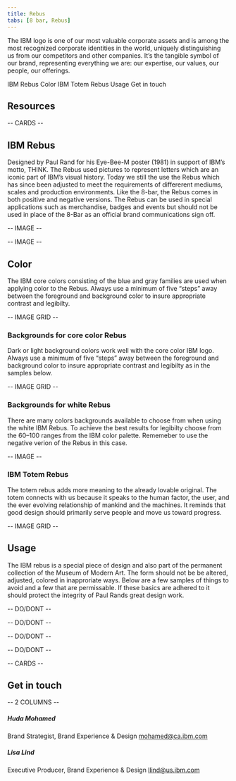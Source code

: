 ```yaml
---
title: Rebus
tabs: [8 bar, Rebus]
---
```



<PageDescription>

  The IBM logo is one of our most valuable corporate assets and is among the
  most recognized corporate identities in the world, uniquely distinguishing us
  from our competitors and other companies. It’s the tangible symbol of our
  brand, representing everything we are: our expertise, our values, our people,
  our offerings.
</PageDescription>

<AnchorLinks>
  <AnchorLink>IBM Rebus</AnchorLink>
  <AnchorLink>Color</AnchorLink>
  <AnchorLink>IBM Totem Rebus</AnchorLink>
  <AnchorLink>Usage</AnchorLink>
  <AnchorLink>Get in touch</AnchorLink>
</AnchorLinks>

## Resources

-- CARDS --

## IBM Rebus

Designed by Paul Rand for his Eye-Bee-M poster (1981) in support of IBM’s motto, THINK. The Rebus used pictures to represent letters which are an iconic part of IBM’s visual history. Today we still the use the Rebus which has since been adjusted to meet the requirements of differerent mediums, scales and production environments. Like the 8-bar, the Rebus comes in both positive and negative versions. The Rebus can be used in special applications such as merchandise, badges and events but should not be used in place of the 8-Bar as an official brand communications sign off.

-- IMAGE --

-- IMAGE --

## Color

The IBM core colors consisting of the blue and gray families are used when applying color to the Rebus. Always use a minimum of five “steps” away between the foreground and background color to insure appropriate contrast and legibilty.

-- IMAGE GRID --

### Backgrounds for core color Rebus

Dark or light background colors work well with the core color IBM logo. Always use a minimum of five “steps” away between the foreground and background color to insure appropriate contrast and legibilty as in the samples below.

-- IMAGE GRID --

### Backgrounds for white Rebus

There are many colors backgrounds available to choose from when using the white IBM Rebus. To achieve the best results for legibilty choose from the 60–100 ranges from the IBM color palette. Rememeber to use the negative verion of the Rebus in this case.

-- IMAGE --

### IBM Totem Rebus

The totem rebus adds more meaning to the already lovable original. The totem connects with us because it speaks to the human factor, the user, and the ever evolving relationship of mankind and the machines. It reminds that good design should primarily serve people and move us toward progress.

-- IMAGE GRID --

## Usage

The IBM rebus is a special piece of design and also part of the permanent collection of the Museum of Modern Art. The form should not be be altered, adjusted, colored in inapproriate ways. Below are a few samples of things to avoid and a few that are permissable. If these basics are adhered to it should protect the integrity of Paul Rands great design work.

-- DO/DONT --

-- DO/DONT --

-- DO/DONT --

-- DO/DONT --

-- CARDS --

## Get in touch

-- 2 COLUMNS --

##### Huda Mohamed

Brand Strategist,
Brand Experience & Design
mohamed@ca.ibm.com

##### Lisa Lind

Executive Producer,
Brand Experience & Design
llind@us.ibm.com